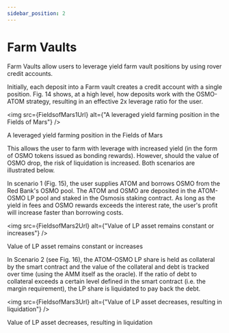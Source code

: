 ```yaml
---
sidebar_position: 2
---
```





# Farm Vaults

Farm Vaults allow users to leverage yield farm vault positions by using rover credit accounts.

Initially, each deposit into a Farm vault creates a credit account with a single position. Fig. 14 shows, at a high level, how deposits work with the OSMO-ATOM strategy, resulting in an effective 2x leverage ratio for the user.

<img src={FieldsofMars1Url} alt={"A leveraged yield farming position in the Fields of Mars"} />

<p style={{
    textAlign: 'center', 
    color: 'rgb(136, 153, 168)', 
    fontWeight: '700',
    fontSize: '14px',
}}>A leveraged yield farming position in the Fields of Mars</p>

This allows the user to farm with leverage with increased yield (in the form of OSMO tokens issued as bonding rewards). However, should the value of OSMO drop, the risk of liquidation is increased. Both scenarios are illustrated below.

In scenario 1 (Fig. 15), the user supplies ATOM and borrows OSMO from the Red Bank's OSMO pool. The ATOM and OSMO are deposited in the ATOM-OSMO LP pool and staked in the Osmosis staking contract. As long as the yield in fees and OSMO rewards exceeds the interest rate, the user's profit will increase faster than borrowing costs.

<img src={FieldsofMars2Url} alt={"Value of LP asset remains constant or increases"} />

<p style={{
    textAlign: 'center', 
    color: 'rgb(136, 153, 168)', 
    fontWeight: '700',
    fontSize: '14px',
}}>Value of LP asset remains constant or increases</p>

In Scenario 2 (see Fig. 16), the ATOM-OSMO LP share is held as collateral by the smart contract and the value of the collateral and debt is tracked over time (using the AMM itself as the oracle). If the ratio of debt to collateral exceeds a certain level defined in the smart contract (i.e. the margin requirement), the LP share is liquidated to pay back the debt.

<img src={FieldsofMars3Url} alt={"Value of LP asset decreases, resulting in liquidation"} />

<p style={{
    textAlign: 'center', 
    color: 'rgb(136, 153, 168)', 
    fontWeight: '700',
    fontSize: '14px',
}}>Value of LP asset decreases, resulting in liquidation</p>
